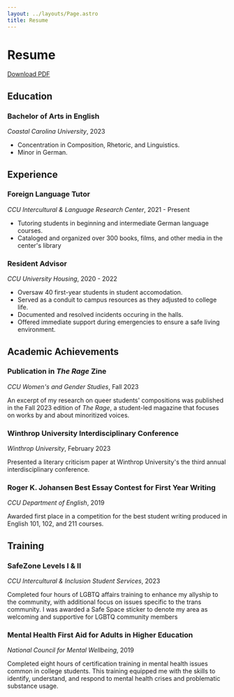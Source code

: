```yaml
---
layout: ../layouts/Page.astro
title: Resume
---
```


# Resume
[Download PDF](/pdfs/daigneault-resume.pdf)

## Education

### Bachelor of Arts in English

_Coastal Carolina University_, 2023

- Concentration in Composition, Rhetoric, and Linguistics.
- Minor in German.

## Experience

### Foreign Language Tutor

_CCU Intercultural & Language Research Center_, 2021 - Present

- Tutoring students in beginning and intermediate German language courses.
- Cataloged and organized over 300 books, films, and other media in the center's library

### Resident Advisor

_CCU University Housing_, 2020 - 2022

- Oversaw 40 first-year students in student accomodation.
- Served as a conduit to campus resources as they adjusted to college life.
- Documented and resolved incidents occuring in the halls.
- Offered immediate support during emergencies to ensure a safe living environment.

## Academic Achievements

### Publication in _The Rage_ Zine

_CCU Women's and Gender Studies_, Fall 2023

An excerpt of my research on queer students' compositions was published in the Fall 2023
edition of _The Rage_, a student-led magazine that focuses on works by and about minoritized voices.

### Winthrop University Interdisciplinary Conference

_Winthrop University_, February 2023

Presented a literary criticism paper at Winthrop University's the third annual interdisciplinary conference.

### Roger K. Johansen Best Essay Contest for First Year Writing

_CCU Department of English_, 2019

Awarded first place in a competition for the best student writing produced in English 101, 102, and 211 courses.

## Training

### SafeZone Levels I & II

_CCU Intercultural & Inclusion Student Services_, 2023

Completed four hours of LGBTQ affairs training to enhance my allyship to the community, with additional
focus on issues specific to the trans community. I was awarded a Safe Space sticker to denote my area
as welcoming and supportive for LGBTQ community members

### Mental Health First Aid for Adults in Higher Education

_National Council for Mental Wellbeing_, 2019

Completed eight hours of certification training in mental health issues common in college students.
This training equipped me with the skills to identify, understand, and respond to mental health crises
and problematic substance usage.